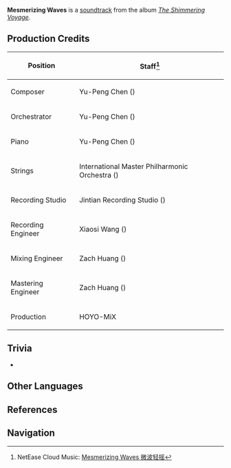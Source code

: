 {{Soundtrack Infobox
|title          =
|image          = The Shimmering Voyage.jpg
|album          = The Shimmering Voyage
|disc           = 1
|number         = 03
|featured       =
|featured2      =
|featured3      =
|featured_disc  =
|featured_disc2 =
|featured_disc3 =
|youtube_id     = cdC8wPt_SPw
|youtube_time   = 312
|spotify_id     = 4Eto4M2UlZc9ssdhlxXH3H
|played_in      = Golden Apple Archipelago
|during         = [[Golden Apple Archipelago]] (Night)
|domain         =
|previous       = Vast and Blue
|next           = Journey into Sweet Dreams
}}
'''Mesmerizing Waves''' is a [[soundtrack]] from the album ''[[The Shimmering Voyage]]''.

==Production Credits==
{| class="wikitable" style="text-align:left; height:0.5em"
! Position
! Staff<ref>NetEase Cloud Music: [https://music.163.com/#/song?id=1861403400 Mesmerizing Waves 微波轻摇]</ref>
|-
! Composer
| Yu-Peng Chen ({{zh|陈致逸}})
|-
! Orchestrator
| Yu-Peng Chen ({{zh|陈致逸}})
|-
! Piano
| Yu-Peng Chen ({{zh|陈致逸}})
|-
! Strings
| International Master Philharmonic Orchestra ({{zh|国际首席爱乐乐团}})
|-
! Recording Studio
| Jintian Recording Studio ({{zh|金田录音棚}})
|-
! Recording Engineer
| Xiaosi Wang ({{zh|王小四}})
|-
! Mixing Engineer
| Zach Huang ({{zh|黄巍}})
|-
! Mastering Engineer
| Zach Huang ({{zh|黄巍}})
|-
! Production
| HOYO-MiX
|}

==Trivia==
* {{Transclude|Vast and Blue|GAATheme1|section=1}}

==Other Languages==
{{Other Languages
|en      = Mesmerizing Waves
|zhs     = 微波轻摇
|zhs_rm  = Wéibō Qīngyáo
|zht     = 微波輕搖
|zht_rm  = Wéibō Qīngyáo
|zh_tl   = 
|ja      = 揺らぐさざ波
|ja_rm   = Yuragu Sazanami
|ja_tl   = 
|tr      = 
|it      = 
}}

==References==
{{Reflist}}

==Navigation==
{{Soundtrack Navbox|The Shimmering Voyage}}